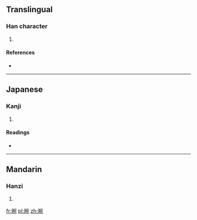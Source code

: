 ==Translingual==

===Han character===
{{Han char|rn=72|rad=日|as=08|sn=12|four=6301<sub>2</sub>|canj=日十弓山 (AJNU)}}

# {{defn|Han|sort=日08}}

====References====
* {{Han ref|kx=0497.230|dkj=14016|dj=0865.060|hdz=21522.030|uh=667C|ud=26236|bh=D9A1|bd=55713}}

----

==Japanese==

===Kanji===
{{ja-kanji|grade=|rs=日08}}

# {{defn|lang=ja|sort=日08}}

====Readings====
* {{ja-readings|on=[[えん]] (en), [[おん]] (on)|kun=}}

----

==Mandarin==

===Hanzi===
{{cmn-hanzi|pin=[[wǎn]] ([[wan3]]), [[wàng]] ([[wang4]])|wg=wan<sup>3</sup>, wang<sup>4</sup>}}

# {{defn|lang=cmn|sort=日08}}

[[fr:晼]]
[[pl:晼]]
[[zh:晼]]